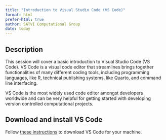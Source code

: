 ```yaml
---
title: "Introduction to Visual Studio Code (VS Code)"
format: html
prefer-html: true
author: SATVI Computational Group
date: today
---
```


## Description 

This session will cover a basic introduction to Visual Studio Code (VS Code). VS Code is a visual code editor that streamlines brings together functionalities of many different coding tools, including programming languages, like R, technical publishing systems, like Quarto, and command line interfacing. 

VS Code is the most widely used code editor amongst developers worldwide and can be very helpful for getting started with developing version controlled computational projects. 

## Download and install VS Code 

Follow [these instructions](https://code.visualstudio.com/download) to download VS Code for your machine. 